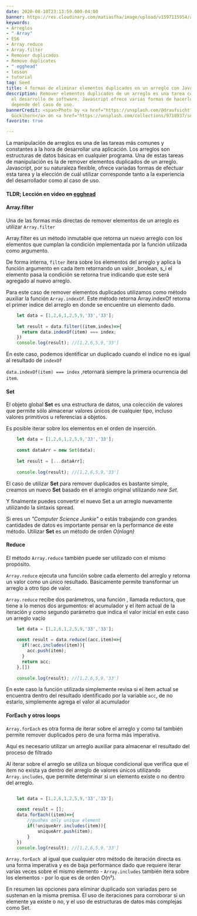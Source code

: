 ```yaml
---
date: 2020-08-10T23:13:59.000-04:00
banner: https://res.cloudinary.com/matiasfha/image/upload/v1597115954/andreas-gucklhorn-Ilpf2eUPpUE-unsplash_n8npgz.jpg
keywords:
- Arreglos
- " Array"
- ES6
- Array.reduce
- Array.filter
- Remover duplicados
- Remove duplicates
- " egghead"
- lesson
- tutorial
tag: Seed
title: 4 formas de eliminar elementos duplicados en un arreglo con Javascript
description: Remover elementos duplicados de un arreglo es una tarea común durante
  el desarrollo de software. Javascript ofrece varias formas de hacerlo y su elección
  depende del caso de uso.
bannerCredit: <span>Photo by <a href="https://unsplash.com/@draufsicht?utm_source=unsplash&amp;utm_medium=referral&amp;utm_content=creditCopyText">Andreas
  Gücklhorn</a> on <a href="https://unsplash.com/collections/9718937/solar?utm_source=unsplash&amp;utm_medium=referral&amp;utm_content=creditCopyText">Unsplash</a></span>
favorite: true

---
```

La manipulación de arreglos es una de las tareas más comunes y constantes a la hora de desarrollar una aplicación. Los arreglos son estructuras de datos básicas en cualquier programa. Una de estas tareas de manipulación es la de remover elementos duplicados de un arreglo.  
Javascript, por su naturaleza flexible, ofrece variadas formas de efectuar esta tarea y la elección de cuál utilizar corresponde tanto a la experiencia del desarrollador como al caso de uso.

#### **TLDR;** Lección en video en [egghead](https://egghead.io/lessons/javascript-4-formas-de-remover-elementos-duplicados-de-un-arreglo-con-javascript?pl=manipulacion-de-arreglos-con-javascript-12bd?af=4cexzz)

<EggheadLesson lessonId="javascript-4-formas-de-remover-elementos-duplicados-de-un-arreglo-con-javascript" />

#### **Array.filter**

Una de las formas más directas de remover elementos de un arreglo es utilizar `Array.filter`

Array.filter es un método inmutable que retorna un nuevo arreglo con los elementos que cumplan la condición implementada por la función utilizada como argumento.

De forma interna, `filter` itera sobre los elementos del arreglo y aplica la función argumento en cada item retornando un valor _boolean, s_i el elemento pasa la condición se retorna true indicando que este será agregado al nuevo arreglo.

Para este caso de remover elementos duplicados utilizamos como método auxiliar la función `Array.indexOf`. Este método retorna Array.indexOf retorna el primer indice del arreglo en donde se encuentre un elemento dado.

```javascript
    let data = [1,2,6,1,2,5,9,'33','33'];
    
    let result = data.filter((item,index)=>{
      return data.indexOf(item) === index;
    })
    console.log(result); //[1,2,6,5,9,'33']
```
En este caso, podemos identificar un duplicado cuando el indice no es igual al resultado de `indexOf`

`data.indexOf(item) === index` ,retornará siempre la primera ocurrencia del `item`.

#### **Set**

El objeto global **Set** es una estructura de datos, una colección de valores que permite sólo almacenar valores únicos de cualquier tipo, incluso valores primitivos u referencias a objetos.

Es posible iterar sobre los elementos en el orden de inserción.

```javascript
    let data = [1,2,6,1,2,5,9,'33','33'];
    
    const dataArr = new Set(data);
    
    let result = [...dataArr];
    
    console.log(result); //[1,2,6,5,9,'33']
```

El caso de utilizar **Set** para remover duplicados es bastante simple, creamos un nuevo **Set** basado en el arreglo original utilizando _new Set_.

Y finalmente puedes convertir el nuevo Set a un arreglo nuevamente utilizando la sintaxis spread.

Si eres un _"Computer Science Junkie"_ o estás trabajando con grandes cantidades de datos es importante pensar en la performance de este método. Utilizar **Set** es un método de orden _O(nlogn)_

#### **Reduce**

El método `Array.reduce` también puede ser utilizado con el mismo propósito.

`Array.reduce` ejecuta una función sobre cada elemento del arreglo y retorna un valor como un único resultado. Básicamente permite transformar un arreglo a otro tipo de valor.

`Array.reduce` recibe dos parámetros, una función , llamada reductora, que tiene a lo menos dos argumentos: el acumulador y el item actual de la iteración y como segundo parámetro que indica el valor inicial en este caso un arreglo vacío

```javascript
    let data = [1,2,6,1,2,5,9,'33','33'];
    
    const result = data.reduce((acc,item)=>{
      if(!acc.includes(item)){
      	acc.push(item);
      }
      return acc;
    },[])
    
    console.log(result); //[1,2,6,5,9,'33']
```

En este caso la función utilizada simplemente revisa si el item actual se encuentra dentro del resultado identificado por la variable `acc`, de no estarlo, simplemente agrega el valor al acumulador

#### **ForEach y otros loops**

`Array.forEach` es otra forma de iterar sobre el arreglo y como tal también permite remover duplicados pero de una forma más imperativa.

Aquí es necesario utilizar un arreglo auxiliar para almacenar el resultado del proceso de filtrado

Al iterar sobre el arreglo se utiliza un bloque condicional que verifica que el item no exista ya dentro del arreglo de valores únicos utilizando `Array.includes`, que permite determinar si un elemento existe o no dentro del arreglo.

```javascript

    let data = [1,2,6,1,2,5,9,'33','33'];
    
    const result = [];
    data.forEach((item)=>{
    	//pushes only unique element
        if(!uniqueArr.includes(item)){
    		uniqueArr.push(item);
    	}
    })
    console.log(result); //[1,2,6,5,9,'33']
```

`Array.forEach `al igual que cualquier otro método de iteración directa es una forma imperativa y es de baja performance dado que requiere iterar varias veces sobre el mismo elemento - `Array.includes` también itera sobre los elementos - por lo que es de orden O(n²).

En resumen las opciones para eliminar duplicado son variadas pero se sustenan en la misma premisa. El uso de iteraciones para corroborar si un elemente ya existe o no, y el uso de estructuras de datos más complejas como Set.